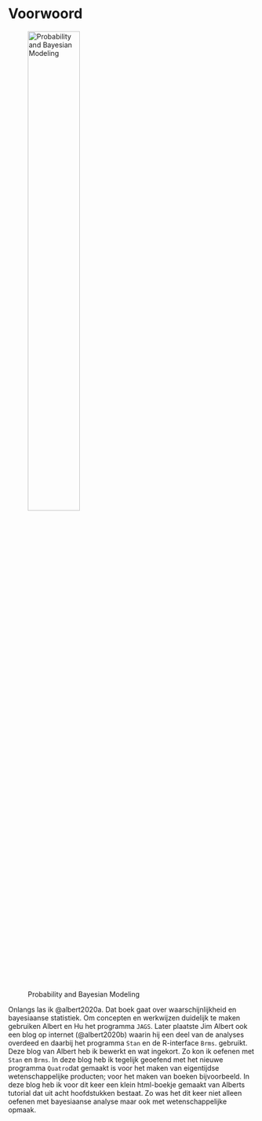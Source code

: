 # Voorwoord {.unnumbered}


![Probability and Bayesian Modeling](Screenshot.PNG){width=50%}

Onlangs las ik @albert2020a. Dat boek gaat over waarschijnlijkheid en bayesiaanse statistiek. Om concepten en werkwijzen duidelijk te maken gebruiken Albert en Hu het programma `JAGS`. Later plaatste Jim Albert ook een blog op internet (@albert2020b) waarin hij een deel van de analyses overdeed en daarbij het programma `Stan` en de R-interface `Brms`. gebruikt. Deze blog van Albert heb ik bewerkt en wat ingekort. Zo kon ik oefenen met `Stan` en `Brms`. In deze blog heb ik tegelijk geoefend met het nieuwe programma `Quatro`dat gemaakt is voor het maken van eigentijdse wetenschappelijke producten; voor het maken van boeken bijvoorbeeld. In deze blog heb ik voor dit keer een klein html-boekje gemaakt van Alberts tutorial dat uit acht hoofdstukken bestaat. Zo was het dit keer niet alleen oefenen met bayesiaanse analyse maar ook met wetenschappelijke opmaak.
